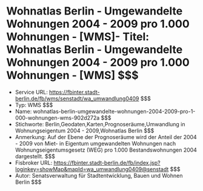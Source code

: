 # Wohnatlas Berlin - Umgewandelte Wohnungen 2004 - 2009 pro 1.000 Wohnungen - [WMS]- Titel: Wohnatlas Berlin - Umgewandelte Wohnungen 2004 - 2009 pro 1.000 Wohnungen - [WMS] $$$
- Service URL: https://fbinter.stadt-berlin.de/fb/wms/senstadt/wa_umwandlung0409 $$$
- Typ: WMS $$$
- Name: wohnatlas-berlin-umgewandelte-wohnungen-2004-2009-pro-1-000-wohnungen-wms-902d272a $$$
- Stichworte: Berlin,Geodaten,Karten,Prognoseräume,Umwandlung in Wohnungseigentum 2004 - 2009,Wohnatlas Berlin $$$
- Anmerkung: Auf der Ebene der Prognoseräume wird der Anteil der 2004 - 2009 von Miet- in Eigentum umgewandelten Wohnungen nach Wohnungseigentumsgesetz (WEG) pro 1.000 Bestandswohnungen 2004 dargestellt. $$$
- Fisbroker URL: https://fbinter.stadt-berlin.de/fb/index.jsp?loginkey=showMap&mapId=wa_umwandlung0409@senstadt $$$
- Autor: Senatsverwaltung für Stadtentwicklung, Bauen und Wohnen Berlin $$$
